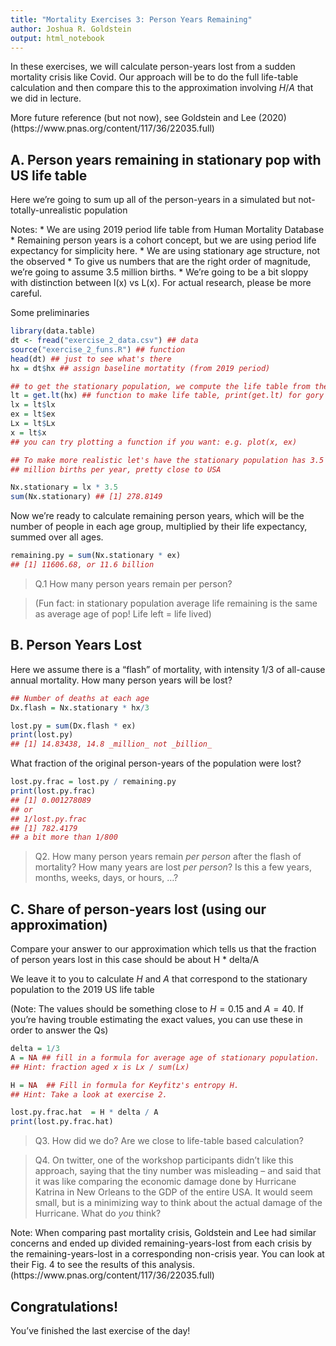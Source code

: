 ---
title: "Mortality Exercises 3: Person Years Remaining"
author: Joshua R. Goldstein
output: html_notebook
---

In these exercises, we will calculate person-years lost from a sudden mortality crisis like Covid. Our approach will be to do the full life-table calculation and then compare this to the approximation involving $H/A$ that we did in lecture.

More future reference (but not now), see Goldstein and Lee (2020) (https://www.pnas.org/content/117/36/22035.full)





## A. Person years remaining in stationary pop with US life table

Here we're going to sum up all of the person-years in a simulated but not-totally-unrealistic population

Notes:
* We are using 2019 period life table from Human Mortality Database
* Remaining person years is a cohort concept, but we are using
 period life expectancy for simplicity here.
* We are using stationary age structure, not the observed
* To give us numbers that are the right order of magnitude, we're
 going to assume 3.5 million births.
* We're going to be a bit sloppy with distinction between l(x) vs L(x). For actual research, please be more careful.


Some preliminaries

```{r}

library(data.table)
dt <- fread("exercise_2_data.csv") ## data
source("exercise_2_funs.R") ## function
head(dt) ## just to see what's there
hx = dt$hx ## assign baseline mortatity (from 2019 period)

## to get the stationary population, we compute the life table from these mortality rates
lt = get.lt(hx) ## function to make life table, print(get.lt) for gory details
lx = lt$lx
ex = lt$ex
Lx = lt$Lx
x = lt$x
## you can try plotting a function if you want: e.g. plot(x, ex)

## To make more realistic let's have the stationary population has 3.5
## million births per year, pretty close to USA

Nx.stationary = lx * 3.5
sum(Nx.stationary) ## [1] 278.8149
```



Now we're ready to calculate remaining person years, which will be
the number of people in each age group, multiplied by their life
expectancy, summed over all ages.

```{r}
remaining.py = sum(Nx.stationary * ex)
## [1] 11606.68, or 11.6 billion
```

> Q.1 How many person years remain per person?  

> (Fun fact: in stationary population average life remaining is the same as average age of  pop! 
> Life left = life lived)


## B. Person Years Lost

Here we assume there is a "flash" of mortality, with intensity 1/3 of
all-cause annual mortality. How many person years will be lost?

```{r}
## Number of deaths at each age
Dx.flash = Nx.stationary * hx/3

lost.py = sum(Dx.flash * ex)
print(lost.py)
## [1] 14.83438, 14.8 _million_ not _billion_
```

What fraction of the original person-years of the population were lost?
```{r}
lost.py.frac = lost.py / remaining.py
print(lost.py.frac)
## [1] 0.001278089
## or
## 1/lost.py.frac
## [1] 782.4179
## a bit more than 1/800
```


> Q2. How many person years remain _per person_ after the flash of
> mortality? How many years are lost _per person_? Is this a few
>  years, months, weeks, days, or hours, ...?


## C. Share of person-years lost (using our approximation)

Compare your answer to our approximation which tells us that the
fraction of person years lost in this case should be about H * delta/A

We leave it to you to calculate $H$ and $A$ that correspond to the stationary population to the 2019 US life table

(Note: The values should be something close to $H = 0.15$ and $A = 40$. If you're having trouble estimating the exact values, you can use these in order to answer the Qs)

```{r}
delta = 1/3
A = NA ## fill in a formula for average age of stationary population. 
## Hint: fraction aged x is Lx / sum(Lx)

H = NA  ## Fill in formula for Keyfitz's entropy H. 
## Hint: Take a look at exercise 2.

lost.py.frac.hat  = H * delta / A
print(lost.py.frac.hat)
```
> Q3. How did we do? Are we close to life-table based calculation?

> Q4. On twitter, one of the workshop participants didn't like this
> approach, saying that the tiny number was misleading --  and said that
> it was like comparing the economic damage done by Hurricane Katrina
> in New Orleans to the GDP of the entire USA. It would seem
> small, but is a minimizing way to think about the actual damage of
> the Hurricane. What do _you_ think?

Note: When comparing past mortality crisis, Goldstein and Lee had similar concerns and ended up divided remaining-years-lost from each crisis by the remaining-years-lost in a corresponding non-crisis year. You can look at their Fig. 4 to see the results of this analysis. (https://www.pnas.org/content/117/36/22035.full)

## Congratulations!

You've finished the last exercise of the day!




